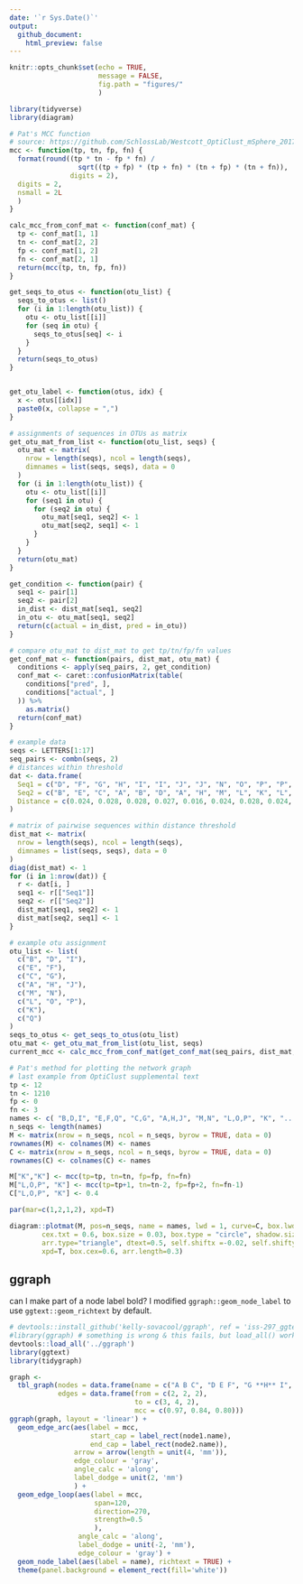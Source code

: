 ```yaml
---
date: '`r Sys.Date()`'
output: 
  github_document:
    html_preview: false
---
```


```r
knitr::opts_chunk$set(echo = TRUE,
                      message = FALSE,
                      fig.path = "figures/"
                      )
```

```r
library(tidyverse)
library(diagram)
```

```r
# Pat's MCC function
# source: https://github.com/SchlossLab/Westcott_OptiClust_mSphere_2017/blob/a8bc26855423bba85acc0b8e7cca075e5c94f533/submission/supplemental_text.Rmd#L26-L28
mcc <- function(tp, tn, fp, fn) {
  format(round((tp * tn - fp * fn) / 
                 sqrt((tp + fp) * (tp + fn) * (tn + fp) * (tn + fn)), 
               digits = 2),
  digits = 2,
  nsmall = 2L
  )
}

calc_mcc_from_conf_mat <- function(conf_mat) {
  tp <- conf_mat[1, 1]
  tn <- conf_mat[2, 2]
  fp <- conf_mat[1, 2]
  fn <- conf_mat[2, 1]
  return(mcc(tp, tn, fp, fn))
}

get_seqs_to_otus <- function(otu_list) {
  seqs_to_otus <- list()
  for (i in 1:length(otu_list)) {
    otu <- otu_list[[i]]
    for (seq in otu) {
      seqs_to_otus[seq] <- i
    }
  }
  return(seqs_to_otus)
}


get_otu_label <- function(otus, idx) {
  x <- otus[[idx]]
  paste0(x, collapse = ",")
}

# assignments of sequences in OTUs as matrix
get_otu_mat_from_list <- function(otu_list, seqs) {
  otu_mat <- matrix(
    nrow = length(seqs), ncol = length(seqs),
    dimnames = list(seqs, seqs), data = 0
  )
  for (i in 1:length(otu_list)) {
    otu <- otu_list[[i]]
    for (seq1 in otu) {
      for (seq2 in otu) {
        otu_mat[seq1, seq2] <- 1
        otu_mat[seq2, seq1] <- 1
      }
    }
  }
  return(otu_mat)
}

get_condition <- function(pair) {
  seq1 <- pair[1]
  seq2 <- pair[2]
  in_dist <- dist_mat[seq1, seq2]
  in_otu <- otu_mat[seq1, seq2]
  return(c(actual = in_dist, pred = in_otu))
}

# compare otu_mat to dist_mat to get tp/tn/fp/fn values
get_conf_mat <- function(pairs, dist_mat, otu_mat) {
  conditions <- apply(seq_pairs, 2, get_condition)
  conf_mat <- caret::confusionMatrix(table(
    conditions["pred", ],
    conditions["actual", ]
  )) %>%
    as.matrix()
  return(conf_mat)
}
```

```r
# example data
seqs <- LETTERS[1:17]
seq_pairs <- combn(seqs, 2)
# distances within threshold
dat <- data.frame(
  Seq1 = c("D", "F", "G", "H", "I", "I", "J", "J", "N", "O", "P", "P", "P", "Q", "Q"),
  Seq2 = c("B", "E", "C", "A", "B", "D", "A", "H", "M", "L", "K", "L", "O", "E", "F"),
  Distance = c(0.024, 0.028, 0.028, 0.027, 0.016, 0.024, 0.028, 0.024, 0.024, 0.024, 0.016, 0.027, 0.027, 0.024, 0.028)
)

# matrix of pairwise sequences within distance threshold
dist_mat <- matrix(
  nrow = length(seqs), ncol = length(seqs),
  dimnames = list(seqs, seqs), data = 0
)
diag(dist_mat) <- 1
for (i in 1:nrow(dat)) {
  r <- dat[i, ]
  seq1 <- r[["Seq1"]]
  seq2 <- r[["Seq2"]]
  dist_mat[seq1, seq2] <- 1
  dist_mat[seq2, seq1] <- 1
}

# example otu assignment
otu_list <- list(
  c("B", "D", "I"),
  c("E", "F"),
  c("C", "G"),
  c("A", "H", "J"),
  c("M", "N"),
  c("L", "O", "P"),
  c("K"),
  c("Q")
)
seqs_to_otus <- get_seqs_to_otus(otu_list)
otu_mat <- get_otu_mat_from_list(otu_list, seqs)
current_mcc <- calc_mcc_from_conf_mat(get_conf_mat(seq_pairs, dist_mat, otu_mat))

# Pat's method for plotting the network graph
# last example from OptiClust supplemental text
tp <- 12
tn <- 1210
fp <- 0
fn <- 3
names <- c(	"B,D,I", "E,F,Q", "C,G", "A,H,J", "M,N", "L,O,P", "K", "...")
n_seqs <- length(names)
M <- matrix(nrow = n_seqs, ncol = n_seqs, byrow = TRUE, data = 0)
rownames(M) <- colnames(M) <- names
C <- matrix(nrow = n_seqs, ncol = n_seqs, byrow = TRUE, data = 0)
rownames(C) <- colnames(C) <- names

M["K","K"] <- mcc(tp=tp, tn=tn, fp=fp, fn=fn)
M["L,O,P", "K"] <- mcc(tp=tp+1, tn=tn-2, fp=fp+2, fn=fn-1)
C["L,O,P", "K"] <- 0.4

par(mar=c(1,2,1,2), xpd=T)

diagram::plotmat(M, pos=n_seqs, name = names, lwd = 1, curve=C, box.lwd = 2, 
        cex.txt = 0.6, box.size = 0.03, box.type = "circle", shadow.size=0, 
        arr.type="triangle", dtext=0.5, self.shiftx =-0.02, self.shifty=-0.04,
        xpd=T, box.cex=0.6, arr.length=0.3)

```


## ggraph

can I make part of a node label bold?
I modified `ggraph::geom_node_label` to use `ggtext::geom_richtext` by default.

```r
# devtools::install_github('kelly-sovacool/ggraph', ref = 'iss-297_ggtext')
#library(ggraph) # something is wrong & this fails, but load_all() works!
devtools::load_all('../ggraph')
library(ggtext)
library(tidygraph)
```
```r
graph <-
  tbl_graph(nodes = data.frame(name = c("A B C", "D E F", "G **H** I", "J K L")),
            edges = data.frame(from = c(2, 2, 2), 
                               to = c(3, 4, 2), 
                               mcc = c(0.97, 0.84, 0.80)))
ggraph(graph, layout = 'linear') +
  geom_edge_arc(aes(label = mcc,
                    start_cap = label_rect(node1.name),
                    end_cap = label_rect(node2.name)), 
                arrow = arrow(length = unit(4, 'mm')),
                edge_colour = 'gray',
                angle_calc = 'along',
                label_dodge = unit(2, 'mm')
                ) +
  geom_edge_loop(aes(label = mcc,
                     span=120,
                     direction=270,
                     strength=0.5
                     ),
                 angle_calc = 'along',
                 label_dodge = unit(-2, 'mm'),
                 edge_colour = 'gray') +
  geom_node_label(aes(label = name), richtext = TRUE) +
  theme(panel.background = element_rect(fill='white'))
```

